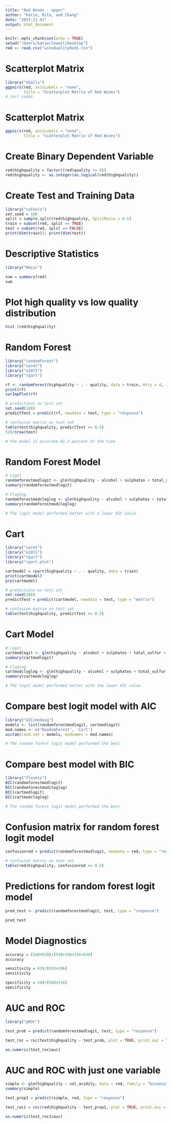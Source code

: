 ```yaml
---
title: "Red Wines - upper"
author: "Katie, Rita, and Chang"
date: "2023-11-01"
output: html_document
---
```


```r
knitr::opts_chunk$set(echo = TRUE)
setwd("/Users/katieclewett/Desktop")
red <- read.csv("wineQualityReds.csv")
```

# Scatterplot Matrix
```r
library("GGally")
ggpairs(red, axisLabels = "none", 
        title = "Scatterplot Matrix of Red Wines")
# corr codes
```

# Scatterplot Matrix
```r
ggpairs(red, axisLabels = "none", 
        title = "Scatterplot Matrix of Red Wines")
```

# Create Binary Dependent Variable
```r
red$highquality = factor((red$quality >= 6))
red$highquality <- as.integer(as.logical(red$highquality))
```

# Create Test and Training Data
```r
library("caTools")
set.seed = 100
split = sample.split(red$highquality, SplitRatio = 0.6)
train = subset(red, split == TRUE)
test = subset(red, split == FALSE)
print(dim(train)); print(dim(test))
```

# Descriptive Statistics
```r
library("Rmisc")

sum = summary(red)
sum
```

# Plot high quality vs low quality distribution
```r
hist (red$highquality)
```

# Random Forest 
```r
library("randomForest")
library("caret")
library("e1071")
library("rpart")

rf <- randomForest(highquality ~ . - quality, data = train, mtry = 4, importance = TRUE, ntree = 50, na.action = na.omit)
print(rf)
varImpPlot(rf)

# predictions on test set
set.seed(100)
predictTest = predict(rf, newdata = test, type = "response")

# confusion matrix on test set
table(test$highquality, predictTest >= 0.5)
520/nrow(test)

# the model is accurate 81.3 percent of the time
```

# Random Forest Model
```r
# Logit
randomforestmodlogit <- glm(highquality ~ alcohol + sulphates + total_sulfur + vol_acidity, data = red, family = "binomial"(link = "logit"))
summary(randomforestmodlogit)

# Cloglog
randomforestmodcloglog <- glm(highquality ~ alcohol + sulphates + total_sulfur + vol_acidity, data = red, family = "binomial"(link = "cloglog"))
summary(randomforestmodcloglog)

# The logit model performed better with a lower AIC value
```

# Cart
```r
library("caret")
library("e1071")
library("rpart")
library("rpart.plot")

cartmodel = rpart(highquality ~ . - quality, data = train)
print(cartmodel)
prp(cartmodel)

# predictions on test set
set.seed(100)
predictTest = predict(cartmodel, newdata = test, type = "matrix")

# confusion matrix on test set
table(test$highquality, predictTest >= 0.5)
```

# Cart Model
```r
# Logit
cartmodlogit <- glm(highquality ~ alcohol + sulphates + total_sulfur + fix_acidity, data = red, family = "binomial"(link = "logit"))
summary(cartmodlogit)

# Cloglog
cartmodcloglog <- glm(highquality ~ alcohol + sulphates + total_sulfur + fix_acidity, data = red, family = "binomial"(link = "cloglog"))
summary(cartmodcloglog)

# The logit model performed better with the lower AIC value
```

# Compare best logit model with AIC
```r
library("AICcmodavg")
models <- list(randomforestmodlogit, cartmodlogit)
mod.names <- c('RandomForest', 'Cart')
aictab(cand.set = models, modnames = mod.names)

# The random forest logit model performed the best
```

# Compare best model with BIC
```r
library("flexmix")
BIC(randomforestmodlogit)
BIC(randomforestmodcloglog)
BIC(cartmodlogit)
BIC(cartmodcloglog)

# The random forest logit model performed the best
```

# Confusion matrix for random forest logit model
```r
confusionred = predict(randomforestmodlogit, newdata = red, type = "response")

# confusion matrix on test set
table(red$highquality, confusionred >= 0.5)
```

# Predictions for random forest logit model
```r
pred_test <- predict(randomforestmodlogit, test, type = "response")

pred_test
```

# Model Diagnostics
```r
accuracy = (548+639)/(548+196+216+639)
accuracy

sensitivity = 639/(639+196)
sensitivity

specificity = 548/(548+216)
specificity
```

# AUC and ROC
```r
library("pROC")

test_prob = predict(randomforestmodlogit, test, type = "response")

test_roc = roc(test$highquality ~ test_prob, plot = TRUE, print.auc = TRUE)

as.numeric(test_roc$auc)
```

# AUC and ROC with just one variable
```r
simple <- glm(highquality ~ vol_acidity, data = red, family = "binomial"(link = "logit"))
summary(simple)

test_prop1 = predict(simple, red, type = "response")

test_roc1 = roc(red$highquality ~ test_prop1, plot = TRUE, print.auc = TRUE)

as.numeric(test_roc1$auc)
```